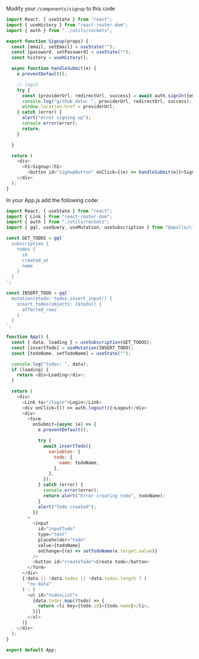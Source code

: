 Modify your `/components/signup` to this code

```js
import React, { useState } from "react";
import { useHistory } from "react-router-dom";
import { auth } from "../utils/rockets";

export function Signup(props) {
  const [email, setEmail] = useState("");
  const [password, setPassword] = useState("");
  const history = useHistory();

  async function handleSubmit(e) {
    e.preventDefault();

    // login
    try {
      const {providerUrl, redirectUrl, success} = await auth.signIn({email, password, provider: "github"});
      console.log("github data: ", providerUrl, redirectUrl, success);
      window.location.href = providerUrl;
    } catch (error) {
      alert("error signing up");
      console.error(error);
      return;
    }

  }

  return (
    <div>
      <h1>Signup</h1>
        <button id="signupButton" onClick={(e) => handleSubmit(e)}>Signup with Github</button>
    </div>
  );
}
```

In your App.js add the following code:

```js
import React, { useState } from "react";
import { Link } from "react-router-dom";
import { auth } from "./utils/rockets";
import { gql, useQuery, useMutation, useSubscription } from "@apollo/client";

const GET_TODOS = gql`
  subscription {
    todos {
      id
      created_at
      name
    }
  }
`;

const INSERT_TODO = gql`
  mutation($todo: todos_insert_input!) {
    insert_todos(objects: [$todo]) {
      affected_rows
    }
  }
`;

function App() {
  const { data, loading } = useSubscription(GET_TODOS);
  const [insertTodo] = useMutation(INSERT_TODO);
  const [todoName, setTodoName] = useState("");

  console.log("todos: ", data);
  if (loading) {
    return <div>Loading</div>;
  }

  return (
    <div>
      <Link to="/login">Login</Link>
      <div onClick={() => auth.logout()}>Logout</div>
      <div>
        <form
          onSubmit={async (e) => {
            e.preventDefault();

            try {
              await insertTodo({
                variables: {
                  todo: {
                    name: todoName,
                  },
                },
              });
            } catch (error) {
              console.error(error);
              return alert("Error creating todo", todoName);
            }
            alert("Todo created");
          }}
        >
          <input
            id="inputTodo"
            type="text"
            placeholder="todo"
            value={todoName}
            onChange={(e) => setTodoName(e.target.value)}
          />
          <button id="createTodo">Create todo</button>
        </form>
      </div>
      {!data || !data.todos || !data.todos.length ? (
        "no data"
      ) : (
        <ul id="todosList">
          {data.todos.map((todo) => {
            return <li key={todo.id}>{todo.name}</li>;
          })}
        </ul>
      )}
    </div>
  );
}

export default App;
```